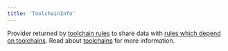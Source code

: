```yaml
---
title: 'ToolchainInfo'
---
```



Provider returned by [toolchain rules](./docs/toolchains#defining-toolchains) to share data with [rules which depend on toolchains](./docs/toolchains#writing-rules-that-use-toolchains). Read about [toolchains](./docs/toolchains) for more information.